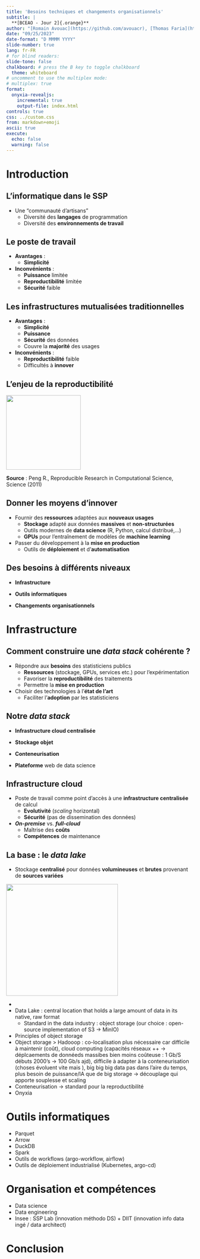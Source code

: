```yaml
---
title: 'Besoins techniques et changements organisationnels'
subtitle: |
  **[BCEAO - Jour 2]{.orange}**
author: "[Romain Avouac](https://github.com/avouacr), [Thomas Faria](https://github.com/ThomasFaria)"
date: "09/25/2023"
date-format: "D MMMM YYYY"
slide-number: true
lang: fr-FR
# for blind readers:
slide-tone: false
chalkboard: # press the B key to toggle chalkboard
  theme: whiteboard
# uncomment to use the multiplex mode:
# multiplex: true
format:
  onyxia-revealjs:
    incremental: true
    output-file: index.html
controls: true
css: ../custom.css
from: markdown+emoji
ascii: true
execute: 
  echo: false
  warning: false
---
```




# Introduction

## L'informatique dans le SSP

- Une ["communauté d'artisans"]{.orange}
  - Diversité des [**langages**]{.blue2} de programmation 
  - Diversité des [**environnements de travail**]{.blue2}

## Le poste de travail

::: {.incremental}
- [**Avantages**]{.orange} :
  - [**Simplicité**]{.blue2}

- [**Inconvénients**]{.orange} :
  - [**Puissance**]{.blue2} limitée
  - [**Reproductibilité**]{.blue2} limitée
  - [**Sécurité**]{.blue2} faible
:::

## Les infrastructures mutualisées traditionnelles

::: {.incremental}
- [**Avantages**]{.orange} :
  - [**Simplicité**]{.blue2}
  - [**Puissance**]{.blue2}
  - [**Sécurité**]{.blue2} des données
  - Couvre la [**majorité**]{.blue2} des usages

- [**Inconvénients**]{.orange} :
  - [**Reproductibilité**]{.blue2} faible
  - Difficultés à [**innover**]{.blue2}
:::

## L'enjeu de la reproductibilité

![](img/reprospectrum.png){height="200" fig-align="center"}

**Source** : Peng R., Reproducible Research in Computational Science, Science (2011)

## Donner les moyens d'innover

::: {.incremental}
- Fournir des [**ressources**]{.orange} adaptées aux [**nouveaux usages**]{.orange}
  - [**Stockage**]{.blue2} adapté aux données [**massives**]{.blue2} et [**non-structurées**]{.blue2}
  - Outils modernes de [**data science**]{.blue2} (R, Python, calcul distribué,...)
  - [**GPUs**]{.blue2} pour l'entraînement de modèles de [**machine learning**]{.blue2}

- Passer du développement à la [**mise en production**]{.orange}
  - Outils de [**déploiement**]{.blue2} et d'[**automatisation**]{.blue2}
:::

## Des besoins à différents niveaux

- [**Infrastructure**]{.orange}

- [**Outils informatiques**]{.orange}

- [**Changements organisationnels**]{.orange}



# Infrastructure

## Comment construire une *data stack* cohérente ?

- Répondre aux [**besoins**]{.orange} des statisticiens publics
  - [**Ressources**]{.blue2} (stockage, GPUs, services etc.) pour l'expérimentation
  - Favoriser la [**reproductibilité**]{.blue2} des traitements
  - Permettre la [**mise en production**]{.blue2}

- Choisir des technologies à l'[**état de l'art**]{.orange}
  - Faciliter l'[**adoption**]{.blue2} par les statisticiens

## Notre *data stack*

- [**Infrastructure cloud centralisée**]{.orange}

- [**Stockage objet**]{.orange}

- [**Conteneurisation**]{.orange}

- [**Plateforme**]{.orange} web de data science

## Infrastructure cloud

- Poste de travail comme point d'accès à une [**infrastructure centralisée**]{.orange} de calcul
  - [**Evolutivité**]{.blue2} (*scaling* horizontal)
  - [**Sécurité**]{.blue2} (pas de dissemination des données)

- [***On-premise***]{.orange} vs. [***full-cloud***]{.orange}
  - Maîtrise des [**coûts**]{.blue2}
  - [**Compétences**]{.blue2} de maintenance

## La base : le *data lake*



- Stockage [**centralisé**]{.orange} pour données [**volumineuses**]{.blue2} et [**brutes**]{.blue2} provenant de [**sources variées**]{.blue2}

![](img/datalake.png){height="300" fig-align="center"}

- 


- Data Lake : central location that holds a large amount of data in its native, raw format
  - Standard in the data industry : object storage (our choice : open-source implementation of S3 -> MinIO)
- Principles of object storage
- Object storage > Hadooop : co-localisation plus nécessaire car difficile à maintenir (coût), cloud computing (capacités réseaux ++ -> déplcaements de donnéeds massibes bien moins coûteuse : 1 Gb/S débuts 2000's -> 100 Gb/s ajd), difficile à adapter à la conteneurisation (choses évoluent vite mais ), big big big data pas dans l'aire du temps, plus besoin de puissance/IA que de big storage -> découplage qui apporte souplesse et scaling
- Conteneurisation -> standard pour la reproductibilité
- Onyxia




# Outils informatiques

- Parquet
- Arrow
- DuckDB
- Spark
- Outils de workflows (argo-workflow, airflow)
- Outils de déploiement industrialisé (Kubernetes, argo-cd)




# Organisation et compétences

- Data science
- Data engineering
- Insee : SSP Lab (innovation méthodo DS) + DIIT (innovation info data ingé / data architect)




# Conclusion

# 
